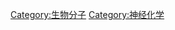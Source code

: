 {{Catnav|頁面分類|人类社会|社会科学|心理学|神經科學}}
{{Catnav|頁面分類|人类社会|生活|医学|神經科學}}

{{Catmore}}
{{Commonscat|Neurotransmitters}}

[[Category:生物分子|Category:生物分子]]
[[Category:神经化学|Category:神经化学]]